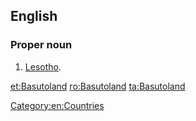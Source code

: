 ==English==
{{wikipedia}}

===Proper noun===
{{en-proper noun}}

# {{label|en|historical}} [[Lesotho]].

[[Category:en:Countries]]

[[et:Basutoland]]
[[ro:Basutoland]]
[[ta:Basutoland]]